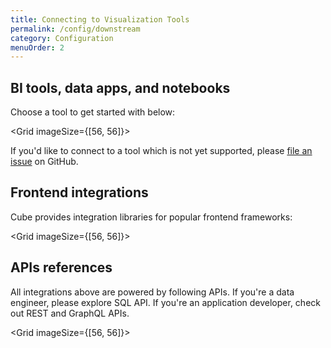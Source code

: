 ```yaml
---
title: Connecting to Visualization Tools
permalink: /config/downstream
category: Configuration
menuOrder: 2
---
```


## BI tools, data apps, and notebooks

Choose a tool to get started with below:

<Grid imageSize={[56, 56]}>
  <GridItem
    url="downstream/hex"
    imageUrl=""
    title="Hex"
  />
  <GridItem
    url="downstream/jupiter"
    imageUrl=""
    title="Jupyter"
  />
  <GridItem
    url="downstream/streamlit"
    imageUrl=""
    title="Streamlit"
  />
  <GridItem
    url="https://cube.dev/blog/building-metrics-dashboard-with-superset/"
    imageUrl=""
    title="Superset / Preset"
  />
</Grid>

<InfoBox>
  If you'd like to connect to a tool which is not yet supported,
  please <a href="https://github.com/cube-js/cube.js/issues">file an issue</a> on GitHub.
</InfoBox>

## Frontend integrations

Cube provides  integration libraries for popular frontend frameworks:

<Grid imageSize={[56, 56]}>
  <GridItem
    url="frontend-introduction/react"
    imageUrl=""
    title="React"
  />
  <GridItem
    url="frontend-introduction/angular"
    imageUrl=""
    title="Angular"
  />
  <GridItem
    url="frontend-introduction/vue"
    imageUrl=""
    title="Vue"
  />
</Grid>

## APIs references

All integrations above are powered by following APIs. If you're a data engineer, please explore SQL API. If you're an application developer, check out REST and GraphQL APIs.

<Grid imageSize={[56, 56]}>
  <GridItem
    url="backend/sql"
    imageUrl=""
    title="SQL API"
  />
  <GridItem
    url="rest-api"
    imageUrl=""
    title="REST API"
  />
  <GridItem
    url="backend/graphql"
    imageUrl=""
    title="GraphQL API"
  />
</Grid>